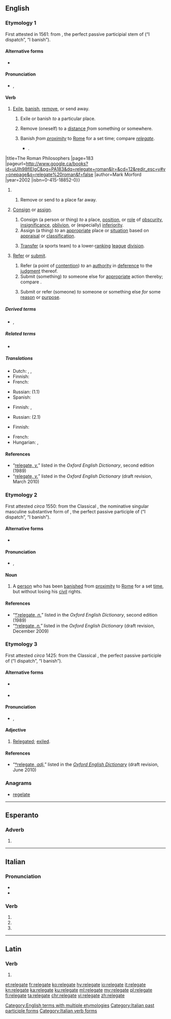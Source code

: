 ==English==
{{was wotd|2012|January|6}}

===Etymology 1===
First attested in 1561: from {{term||relēgāt-}}, the perfect passive participial stem of {{term|relēgō|lang=la}} (“I dispatch”, “I banish”).

====Alternative forms====
* {{l|en|religate}} {{defdate|17th century}}

====Pronunciation====
* {{a|RP}} {{enPR|rĕʹlĭgāt}}, {{IPA|/ˈɹɛlɪɡeɪt/|lang=en}}

====Verb====
{{en-verb|relegates|relegating|relegated}}

# [[exile|Exile]], [[banish]], [[remove]], or send away.
## {{context|transitive|done to a person|lang=en}} Exile or banish ''to'' a particular place.
## {{context|reflexive|obsolete|rare|lang=en}} Remove (oneself) to a [[distance]] ''from'' something or somewhere.
## {{context|transitive|historical|Ancient Rome|done to a person|lang=en}} Banish ''from [[proximity]]'' to [[Rome]] for a set time; compare ''[[relegate#Etymology 2|relegate]]''.
##* {{quote-book|passage=Eventually his freedom of speech drove Vespasian to '''relegate''' him a second time, and shortly after he was executed {{...}}.
|title=The Roman Philosophers
|page=183
|pageurl=http://www.google.ca/books?id=uUIh98flEIgC&pg=PA183&dq=relegate+roman&lr=&cd=12&redir_esc=y#v=onepage&q=relegate%20roman&f=false
|author=Mark Morford
|year=2002
|isbn=0-415-18852-0}}
## {{context|transitive|figuratively|lang=en}} Remove or send to a place far away.
# {{context|transitive|in extended use|lang=en}} [[consign|Consign]] or [[assign]].
## Consign (a person or thing) ''to'' a place, [[position]], or [[role]] of [[obscurity]], [[insignificance]], [[oblivion]], or (especially) [[inferiority]].
## Assign (a thing) ''to'' an [[appropriate]] place or [[situation]] based on [[appraisal]] or [[classification]].
## {{context|sports|chiefly|soccer|lang=en}} [[transfer|Transfer]] (a sports team) to a lower-[[rank]]ing [[league]] [[division]].
# {{context|transitive|lang=en}} [[refer|Refer]] or [[submit]].
## Refer (a point of [[contention]]) ''to'' an [[authority]] in [[deference]] to the [[judgment]] thereof.
## Submit (something) ''to'' someone else for [[appropriate]] action thereby; compare {{term|delegate|lang=en}}.
## {{context|now|_|rare|lang=en}} Submit or refer (someone) ''to'' someone or something else ''for'' some [[reason]] or [[purpose]].

=====Derived terms=====
* {{l|en|relegated}}, {{l|en|relegating}}

=====Related terms=====
* {{l|en|relegation}}

=====Translations=====
{{trans-top|to exile}}
* Dutch: {{t+|nl|bannen}}, {{t+|nl|verbannen}}, {{t|nl|relegeren}}
* Finnish: {{t+|fi|karkottaa}}
* French: {{t+|fr|reléguer}}
{{trans-mid}}
* Russian: {{t+check|ru|ссылать}} (1.1)<!-- "(1.1)" - что это? -->
* Spanish: {{t+|es|relegar}}
{{trans-bottom}}

{{trans-top|to consign}}
* Finnish: {{t+|fi|alentaa}}, {{t+|fi|sijoittaa}}
{{trans-mid}}
* Russian: {{t+check|ru|низводить}} (2.1)
{{trans-bottom}}

{{trans-top|to refer}}
* Finnish: {{t+|fi|siirtää}}
{{trans-mid}}
{{trans-bottom}}

{{checktrans-top}}
* French: {{t+check|fr|reléguer}}
* Hungarian: {{t+check|hu|száműz}}, {{t-check|hu|leminősít}}
{{trans-bottom}}

====References====
* “[http://ed2.oed.com/cgi/display/00201959 relegate, ''v.'']” listed in the ''Oxford English Dictionary'', second edition (1989)
* “[http://dictionary.oed.com/cgi/entry/50201955 relegate, ''v.'']” listed in the ''Oxford English Dictionary'' (draft revision, March 2010)

===Etymology 2===
First attested ''circa'' 1550: from the Classical {{etyl|la|en}} {{term|relēgātus||banished person”, “exile|lang=la}}, the nominative singular masculine substantive form of {{term||relēgātus}}, the perfect passive participle of {{term|relēgō|lang=la}} (“I dispatch”, “I banish”).

====Alternative forms====
* {{l|en|relagate}} {{defdate|16th century}}

====Pronunciation====
* {{a|RP}} {{enPR|rĕʹlĭgət}}, {{IPA|/ˈɹɛlɪɡət/|lang=en}}

====Noun====
{{en-noun}}

# {{context|Roman|_|history|obsolete|lang=en}} A [[person]] who has been [[banish]]ed from [[proximity]] to [[Rome]] for a set [[time]], but without losing his [[civil]] rights.

====References====
* “[http://ed2.oed.com/cgi/display/00201958 †ˈrelegate, ''n.'']” listed in the ''Oxford English Dictionary'', second edition (1989)
* “[http://dictionary.oed.com/cgi/entry/50201954 †relegate, ''n.'']” listed in the ''Oxford English Dictionary'' (draft revision, December 2009)

===Etymology 3===
First attested ''circa'' 1425: from the Classical {{etyl|la|en}} {{term|relēgātus|lang=la}}, the perfect passive participle of {{term|relēgō|lang=la}} (“I dispatch”, “I banish”).

====Alternative forms====
{{top2}}
* {{l|enm|relegat}} {{defdate|15th century}}
{{mid2}}
* {{l|sco|religait}} {{qualifier|Scots, ''{{defdate|16th century}}''}}
{{bottom}}

====Pronunciation====
* {{a|RP}} {{enPR|rĕʹlĭgət}}, {{IPA|/ˈɹɛlɪɡət/|lang=en}}

====Adjective====
{{en-adj|-}}

# {{context|archaic|lang=en}} [[relegated|Relegated]]; [[exile|exiled]].

====References====
* “[http://dictionary.oed.com/cgi/entry/50300176 †relegate, ''adj.'']” listed in the ''[[w:Oxford English Dictionary|Oxford English Dictionary]]'' (draft revision, June 2010)

===Anagrams===
* [[regelate#English|regelate]]

[[Category:English terms with multiple etymologies]]

----

==Esperanto==

===Adverb===
{{eo-part|releg|ate}}

# {{eo-form of|releg|ate}}

----

==Italian==

===Pronunciation===
* {{IPA|/re.leˈɡa.te/|lang=it}}
* {{hyphenation|re|le|gà|te|lang=it}}

===Verb===
{{head|it|verb form}}

# {{conjugation of|relegare||2|p|pres|ind|lang=it}}
# {{conjugation of|relegare||2|p|imp|lang=it}}
# {{feminine plural of|relegato|lang=it}}

[[Category:Italian past participle forms]]
[[Category:Italian verb forms]]

----

==Latin==

===Verb===
{{la-verb-form|relēgāte}}

# {{conjugation of|relēgō||2|p|pres|act|imp|lang=la}}

[[et:relegate]]
[[fr:relegate]]
[[ko:relegate]]
[[hy:relegate]]
[[io:relegate]]
[[it:relegate]]
[[kn:relegate]]
[[ka:relegate]]
[[ku:relegate]]
[[ml:relegate]]
[[my:relegate]]
[[pl:relegate]]
[[fi:relegate]]
[[ta:relegate]]
[[chr:relegate]]
[[vi:relegate]]
[[zh:relegate]]
